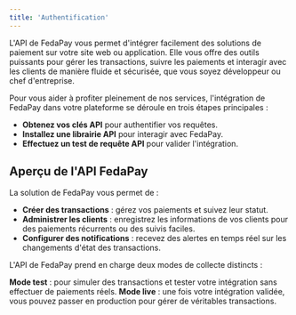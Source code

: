```yaml
---
title: 'Authentification'
---
```


L'API de FedaPay vous permet d'intégrer facilement des solutions de paiement sur votre site web ou application. Elle vous offre des outils puissants pour gérer les transactions, suivre les paiements et interagir avec les clients de manière fluide et sécurisée, que vous soyez développeur ou chef d'entreprise.

Pour vous aider à profiter pleinement de nos services, l'intégration de FedaPay dans votre plateforme se déroule en trois étapes principales :
- **Obtenez vos clés API** pour authentifier vos requêtes.
- **Installez une librairie API** pour interagir avec FedaPay.
- **Effectuez un test de requête API** pour valider l'intégration.

## Aperçu de l'API FedaPay

La solution de FedaPay vous permet de :

- **Créer des transactions** : gérez vos paiements et suivez leur statut.
- **Administrer les clients** : enregistrez les informations de vos clients pour des paiements récurrents ou des suivis faciles.
- **Configurer des notifications** : recevez des alertes en temps réel sur les changements d'état des transactions.

L'API de FedaPay prend en charge deux modes de collecte distincts :

**Mode test** : pour simuler des transactions et tester votre intégration sans effectuer de paiements réels.
**Mode live** : une fois votre intégration validée, vous pouvez passer en production pour gérer de véritables transactions.
